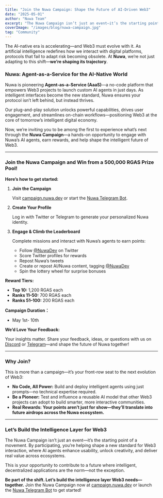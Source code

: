 ```yaml
---
title: "Join the Nuwa Campaign: Shape the Future of AI-Driven Web3"
date: "2025-05-01"
author: "Nuwa Team"
excerpt: "The Nuwa Campaign isn’t just an event—it’s the starting point of a movement. By participating, you’re helping shape a new standard for Web3 interaction, where AI agents enhance usability, unlock creativity, and deliver real value across ecosystems."
coverImage: "/images/blog/nuwa-campaign.jpg"
tag: "Community"
---
```


The AI-native era is accelerating—and Web3 must evolve with it. As artificial intelligence redefines how we interact with digital platforms, protocols that fail to adapt risk becoming obsolete. At **Nuwa**, we’re not just adapting to this shift—**we’re shaping its trajectory**.

### **Nuwa: Agent-as-a-Service for the AI-Native World**

Nuwa is pioneering **Agent-as-a-Service (AaaS)**—a no-code platform that empowers Web3 projects to launch custom AI agents in just days. As intelligent interfaces become the new standard, Nuwa ensures your protocol isn’t left behind, but instead thrives.

Our plug-and-play solution unlocks powerful capabilities, drives user engagement, and streamlines on-chain workflows—positioning Web3 at the core of tomorrow’s intelligent digital economy.

Now, we’re inviting you to be among the first to experience what’s next through the **Nuwa Campaign**—a hands-on opportunity to engage with Nuwa’s AI agents, earn rewards, and help shape the intelligent future of Web3.

---

### **Join the Nuwa Campaign and Win from a 500,000 RGAS Prize Pool!**

**Here’s how to get started:**

1. **Join the Campaign**
    
    Visit [campaign.nuwa.dev](https://campaign.nuwa.dev/) or start the [Nuwa Telegram Bot](https://t.me/NuwaAgent_bot).
    
2. **Create Your Profile**
    
    Log in with Twitter or Telegram to generate your personalized Nuwa identity.
    
3. **Engage & Climb the Leaderboard**
    
    Complete missions and interact with Nuwa’s agents to earn points:
    
    - Follow [@NuwaDev](https://twitter.com/NuwaDev) on Twitter
    - Score Twitter profiles for rewards
    - Repost Nuwa’s tweets
    - Create or repost AI/Nuwa content, tagging [@NuwaDev](https://twitter.com/NuwaDev)
    - Spin the lottery wheel for surprise bonuses

**Reward Tiers:**

- **Top 10:** 1,200 RGAS each
- **Ranks 11–50:** 700 RGAS each
- **Ranks 51–100:** 200 RGAS each

**Campaign Duration：** 

- May 1st- 10th

**We’d Love Your Feedback:** 

Your insights matter. Share your feedback, ideas, or questions with us on [Discord](https://discord.com/invite/rooch) or [Telegram](https://t.me/roochnetwork)—and shape the future of Nuwa together!

---

### **Why Join?**

This is more than a campaign—it’s your front-row seat to the next evolution of Web3:

- **No Code, All Power:** Build and deploy intelligent agents using just prompts—no technical expertise required.
- **Be a Pioneer:** Test and influence a reusable AI model that other Web3 projects can adopt to build smarter, more interactive communities.
- **Real Rewards:** **Your points aren’t just for show—they’ll translate into future airdrops across the Nuwa ecosystem.**

---

### **Let’s Build the Intelligence Layer for Web3**

The Nuwa Campaign isn’t just an event—it’s the starting point of a movement. By participating, you’re helping shape a new standard for Web3 interaction, where AI agents enhance usability, unlock creativity, and deliver real value across ecosystems.

This is your opportunity to contribute to a future where intelligent, decentralized applications are the norm—not the exception.

**Be part of the shift. Let’s build the intelligence layer Web3 needs—together.** Join the Nuwa Campaign now at [campaign.nuwa.dev](https://campaign.nuwa.dev/) or launch the [Nuwa Telegram Bot](https://t.me/NuwaAgent_bot) to get started!